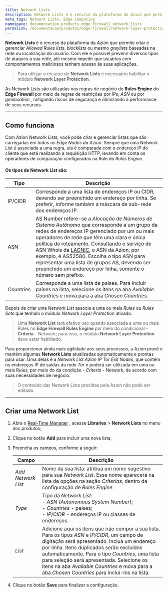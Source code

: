 ```yaml
---
title: Network Lists
description: Network Lists é o recurso da plataforma da Azion que permite criar e gerenciar Allowed Rules lists, blocklists ou mesmo greylists.
meta_tags: Network Lists, Edge Computing
namespace: documentation_products_edge_firewall_network_lists
permalink: /documentacao/produtos/edge-firewall/network-layer-protection/network-lists/
---
```


**Network Lists** é o recurso da plataforma da Azion que permite criar e gerenciar *Allowed Rules lists*, *blocklists* ou mesmo *greylists* baseadas na rede ou localização do usuário. Com ele é possível prevenir diversos tipos de ataques a sua rede, até mesmo impedir que usuários com comportamentos maliciosos tenham acesso às suas aplicações.

> Para utilizar o recurso de **Network Lists** é necessário habilitar o módulo **Network Layer Protection**.

As Network Lists são utilizadas nas regras de negócio do **Rules Engine** do **Edge Firewall** por meio de regras de restrições por *IPs, ASN* ou por *geolocation* , mitigando riscos de segurança e otimizando a performance de seus recursos.

---

## Como funciona

Com Azion Network Lists, você pode criar e gerenciar listas que são carregadas em todos os *Edge Nodes da Azion*. Sempre que uma Network List é associada a uma regra, ela é comparada com o endereço IP do cliente que está realizando a requisição HTTP, levando em conta os operadores de comparação configurados na Rule do *Rules Engine*.

#### **Os tipos de Network List são:**

| Tipo      | Descrição                                                    |
| --------- | ------------------------------------------------------------ |
| IP/CIDR   | Corresponde a uma lista de endereços IP ou CIDR, devendo ser preenchido um endereço por linha. Se preferir, informe também a máscara de sub-rede dos endereços IP. |
| ASN       | AS Number refere-se a *Alocação de Números de Sistema Autônomo* que corresponde a um grupo de redes de endereços IP gerenciado por um ou mais operadores de rede que têm uma clara e única política de roteamento. Consultando o serviço de ASN Whois da [LACNIC](http://lacnic.net/cgi-bin/lacnic/whois?lg=EN), o ASN da Azion, por exemplo, é AS52580. Escolha o tipo ASN para representar uma lista de grupos AS, devendo ser preenchido um endereço por linha, somente o número sem prefixo. |
| Countries | Corresponde a uma lista de países. Para incluir países na lista, selecione os itens na aba *Available Countries* e mova para a aba *Chosen Countries*. |

Depois de criar uma *Network List* associe a uma ou mais *Rules* ou *Rules Sets* que tenham o módulo *Network Layer Protection* ativado.

> Uma **Network List** terá efetivo uso quando associada a uma ou mais Rules no **Edge Firewall Rules Engine** por meio do condicional - **Criteria** - Network; para isso, o módulo **Network Layer Protection** deve estar habilitado.

Para proporcionar ainda mais agilidade aos seus processos, a Azion provê e mantém algumas **Network Lists** atualizadas automaticamente e prontas para usar. Uma delas é a *Network List Azion IP Tor Exit Nodes*, que contém os endereços IP de saídas da rede *Tor* e poderá ser utilizada em uma ou mais Rules, por meio do da condição - *Criteria* - Network, de acordo com suas necessidades de negócio.

> O conteúdo das Network Lists providas pela Azion não pode ser editado.

---

## Criar uma Network List
1. Abra o [Real-Time Manager](https://manager.azion.com/) , acesse **Libraries** > **Network Lists** no menu dos produtos;

2. Clique no botão **Add** para incluir uma nova lista;

3. Preencha os campos, conforme a seguir:

   | Campo              | Descrição                                                    |
   | ------------------ | ------------------------------------------------------------ |
   | *Add Network List* | Nome da sua lista: atribua um nome sugestivo para sua *Network List*. Esse nome aparecerá na lista de opções na seção *Criterias*, dentro da configuração de *Rules Engine*. |
   | *Type*             | Tipo da *Network List*: <br /> - *ASN (Autonomous System Number)*; <br /> - *Countries* - países; <br /> - *IP/CIDR* - endereços IP ou classes de endereços. |
   | *List*             | Adicione aqui os itens que irão compor a sua lista. Para os tipos *ASN* e *IP/CIDR*, um campo de digitação será apresentado. Inclua um endereço por linha. Itens duplicados serão excluídos automaticamente. Para o tipo *Countries*, uma lista para seleção será apresentada. Selecione os itens na aba *Available Countries* e mova para a aba *Chosen Countries* para incluí-los na lista. |

4. Clique no botão **Save** para finalizar a configuração.

